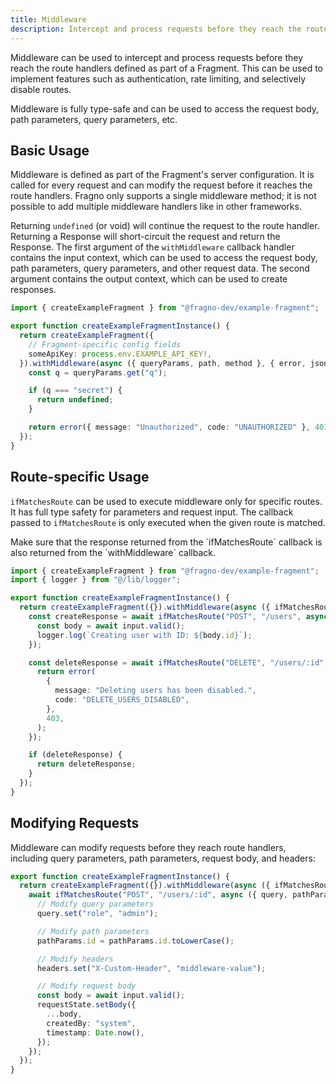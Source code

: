 ```yaml
---
title: Middleware
description: Intercept and process requests before they reach the route handlers.
---
```



Middleware can be used to intercept and process requests before they reach the route handlers
defined as part of a Fragment. This can be used to implement features such as authentication, rate
limiting, and selectively disable routes.

Middleware is fully type-safe and can be used to access the request body, path parameters, query
parameters, etc.

## Basic Usage

Middleware is defined as part of the Fragment's server configuration. It is called for every request
and can modify the request before it reaches the route handlers. Fragno only supports a single
middleware method; it is not possible to add multiple middleware handlers like in other frameworks.

Returning `undefined` (or void) will continue the request to the route handler. Returning a Response
will short-circuit the request and return the Response. The first argument of the `withMiddleware`
callback handler contains the input context, which can be used to access the request body, path
parameters, query parameters, and other request data. The second argument contains the output
context, which can be used to create responses.

```typescript title="lib/example-fragment-server.ts"
import { createExampleFragment } from "@fragno-dev/example-fragment";

export function createExampleFragmentInstance() {
  return createExampleFragment({
    // Fragment-specific config fields
    someApiKey: process.env.EXAMPLE_API_KEY!,
  }).withMiddleware(async ({ queryParams, path, method }, { error, json }) => {
    const q = queryParams.get("q");

    if (q === "secret") {
      return undefined;
    }

    return error({ message: "Unauthorized", code: "UNAUTHORIZED" }, 401);
  });
}
```

## Route-specific Usage

`ifMatchesRoute` can be used to execute middleware only for specific routes. It has full type safety
for parameters and request input. The callback passed to `ifMatchesRoute` is only executed when the
given route is matched.

<Callout type="info" title="Returning the Response">
  Make sure that the response returned from the `ifMatchesRoute` callback is also returned from the
  `withMiddleware` callback.
</Callout>

```typescript title="lib/example-fragment-server.ts"
import { createExampleFragment } from "@fragno-dev/example-fragment";
import { logger } from "@/lib/logger";

export function createExampleFragmentInstance() {
  return createExampleFragment({}).withMiddleware(async ({ ifMatchesRoute }) => {
    const createResponse = await ifMatchesRoute("POST", "/users", async ({ input }) => {
      const body = await input.valid();
      logger.log(`Creating user with ID: ${body.id}`);
    });

    const deleteResponse = await ifMatchesRoute("DELETE", "/users/:id", async () => {
      return error(
        {
          message: "Deleting users has been disabled.",
          code: "DELETE_USERS_DISABLED",
        },
        403,
      );
    });

    if (deleteResponse) {
      return deleteResponse;
    }
  });
}
```

## Modifying Requests

Middleware can modify requests before they reach route handlers, including query parameters, path
parameters, request body, and headers:

```typescript title="lib/example-fragment-server.ts"
export function createExampleFragmentInstance() {
  return createExampleFragment({}).withMiddleware(async ({ ifMatchesRoute, requestState }) => {
    await ifMatchesRoute("POST", "/users/:id", async ({ query, pathParams, input, headers }) => {
      // Modify query parameters
      query.set("role", "admin");

      // Modify path parameters
      pathParams.id = pathParams.id.toLowerCase();

      // Modify headers
      headers.set("X-Custom-Header", "middleware-value");

      // Modify request body
      const body = await input.valid();
      requestState.setBody({
        ...body,
        createdBy: "system",
        timestamp: Date.now(),
      });
    });
  });
}
```
